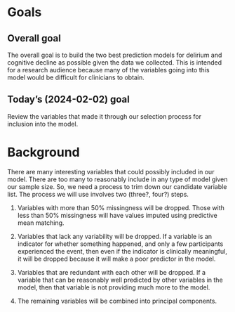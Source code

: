 # Goals

## Overall goal

The overall goal is to build the two best prediction models for delirium and cognitive decline as possible given the data we collected. This is intended for a research audience because many of the variables going into this model would be difficult for clinicians to obtain.

## Today's (2024-02-02) goal

Review the variables that made it through our selection process for inclusion into the model.

# Background

There are many interesting variables that could possibly included in our model. There are too many to reasonably include in any type of model given our sample size. So, we need a process to trim down our candidate variable list. The process we will use involves two (three?, four?) steps.

1.  Variables with more than 50% missingness will be dropped. Those with less than 50% missingness will have values imputed using predictive mean matching.

2.  Variables that lack any variability will be dropped. If a variable is an indicator for whether something happened, and only a few participants experienced the event, then even if the indicator is clinically meaningful, it will be dropped because it will make a poor predictor in the model.

3.  Variables that are redundant with each other will be dropped. If a variable that can be reasonably well predicted by other variables in the model, then that variable is not providing much more to the model.

4.  The remaining variables will be combined into principal components.

<!-- This will insert a page break  -->

```{=openxml}
<w:p><w:r><w:br w:type="page"/></w:r></w:p>
```

